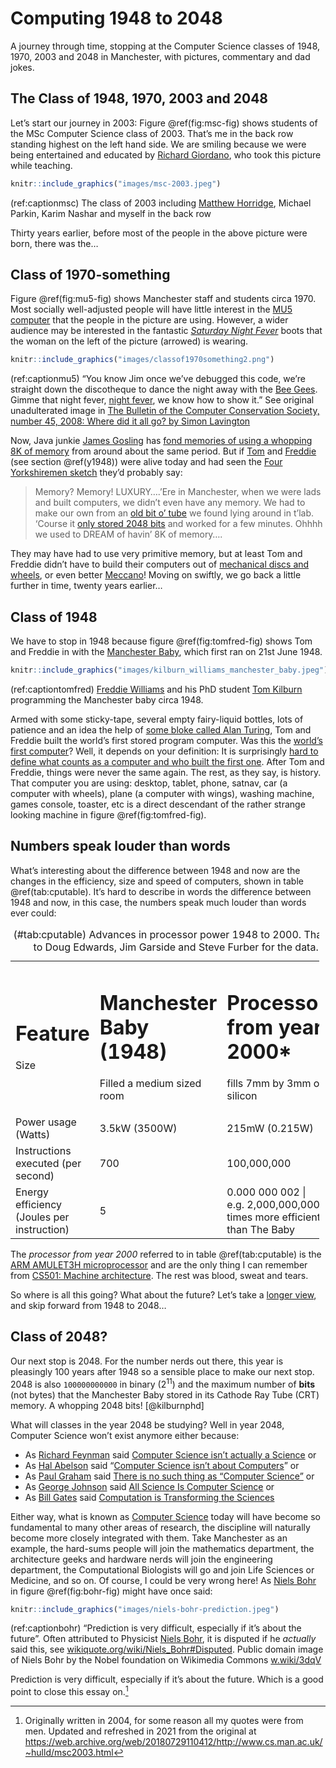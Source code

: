 # Computing 1948 to 2048 {#mastersofscience}

A journey through time, stopping at the Computer Science classes of 1948, 1970, 2003 and 2048 in Manchester, with pictures, commentary and dad jokes.

## The Class of 1948, 1970, 2003 and 2048 {#y2003}  

Let's start our journey in 2003: Figure \@ref(fig:msc-fig) shows students of the MSc Computer Science class of 2003. That's me in the back row standing highest on the left hand side. We are smiling because we were being entertained and educated by [Richard Giordano](https://www.southampton.ac.uk/healthsciences/about/staff/richard_giordano.page), who took this picture while teaching.

```r
knitr::include_graphics("images/msc-2003.jpeg")
```
(ref:captionmsc) The class of 2003 including [Matthew Horridge](https://web.stanford.edu/~horridge/), Michael Parkin, Karim Nashar and myself in the back row

Thirty years earlier, before most of the people in the above picture were born, there was the...

## Class of 1970-something {#y1970}

Figure \@ref(fig:mu5-fig) shows Manchester staff and students circa 1970. Most socially well-adjusted people will have little interest in the [MU5 computer](https://en.wikipedia.org/wiki/Manchester_computers#MU5) that the people in the picture are using. However, a wider audience may be interested in the fantastic *[Saturday Night Fever](https://en.wikipedia.org/wiki/Saturday_Night_Fever)* boots that the woman on the left of the picture (arrowed) is wearing.

```r
knitr::include_graphics("images/classof1970something2.png")
```
(ref:captionmu5) “You know Jim once we've debugged this code, we're straight down the discotheque to dance the night away with the [Bee Gees](https://en.wikipedia.org/wiki/Bee_Gees). Gimme that night fever, [night fever](https://en.wikipedia.org/wiki/Night_Fever), we know how to show it.” See original unadulterated image in [The Bulletin of the Computer Conservation Society, number 45, 2008: Where did it all go? by Simon Lavington](http://www.cs.man.ac.uk/CCS/res/res45.htm#g)

Now, Java junkie [James Gosling](https://en.wikipedia.org/wiki/James_Gosling) has [fond memories of using a whopping 8K of memory](http://web.archive.org/web/20041010131526/http://today.java.net/jag/page6.html#51) from around about the same period. But if [Tom](https://en.wikipedia.org/wiki/Tom_Kilburn) and [Freddie](https://en.wikipedia.org/wiki/Frederic_Calland_Williams) (see section \@ref(y1948)) were alive today and had seen the [Four Yorkshiremen sketch](https://en.wikipedia.org/wiki/Four_Yorkshiremen_sketch) they'd probably say:

> Memory? Memory! LUXURY....'Ere in Manchester, when we were lads and built computers, we didn't even
> have any memory. We had to make our own from an [old bit o' tube](https://en.wikipedia.org/wiki/Williams_tube) we found lying around in t'lab.
> 'Course it [only stored 2048 bits](http://curation.cs.manchester.ac.uk/computer50/www.computer50.org/mark1/ip-mm1.crt2048.html) and worked for a few minutes. Ohhhh we used to DREAM of havin' 8K of
> memory....

They may have had to use very primitive memory, but at least Tom and Freddie didn't have to build their computers out of [mechanical discs and wheels](https://www.sciencemuseum.org.uk/objects-and-stories/lovelace-turing-and-invention-computers), or even better [Meccano](https://en.wikipedia.org/wiki/Differential_analyser#Use_of_Meccano)! Moving on swiftly, we go back a little further in time, twenty years earlier...

## Class of 1948 {#y1948}
We have to stop in 1948 because figure \@ref(fig:tomfred-fig) shows Tom and Freddie in with the [Manchester Baby](https://en.wikipedia.org/wiki/Manchester_Baby), which first ran on 21st June 1948.

```r
knitr::include_graphics("images/kilburn_williams_manchester_baby.jpeg")
```
(ref:captiontomfred) [Freddie Williams](https://en.wikipedia.org/wiki/Frederic_Calland_Williams) and his PhD student [Tom Kilburn](https://en.wikipedia.org/wiki/Tom_Kilburn) programming the Manchester baby circa 1948.

Armed with some sticky-tape, several empty fairy-liquid bottles, lots of patience and an idea the help of [some bloke called Alan Turing](https://en.wikipedia.org/wiki/Alan_Turing), Tom and Freddie built the world's first stored program computer. Was this the [world's first computer](http://www.bbc.co.uk/manchester/content/articles/2005/11/07/baby_computer_40_interview_feature.shtml)? Well, it depends on your definition: It is surprisingly [hard to define what counts as a computer and who built the first one](https://web.archive.org/web/20040606201305/http://www.dai.ed.ac.uk/homes/cam/fcomp.shtml). After Tom and Freddie, things were never the same again. The rest, as they say, is history. That computer you are using: desktop, tablet, phone, satnav, car (a computer with wheels), plane (a computer with wings), washing machine, games console, toaster, etc is a direct descendant of the rather strange looking machine in figure \@ref(fig:tomfred-fig).

## Numbers speak louder than words {#louder}

What's interesting about the difference between 1948 and now are the changes in the efficiency, size and speed of computers, shown in table  \@ref(tab:cputable). It's hard to describe in words the difference between 1948 and now, in this case, the numbers speak much louder than words ever could:

:  (\#tab:cputable) Advances in processor power 1948 to 2000. Thanks to Doug Edwards, Jim Garside and Steve Furber for the data.

+--------------------------+------------------------------+-----------------------------+
| Feature                  | Manchester Baby (1948)       | Processor from year 2000*   |
+==========================+==============================+=============================+
| Size                     |  Filled a medium sized room  | fills 7mm by 3mm of silicon |
+--------------------------+------------------------------+-----------------------------+
| Power usage (Watts)      | 3.5kW (3500W)                | 215mW (0.215W)              |
+--------------------------+------------------------------+-----------------------------+
| Instructions executed    | 700                          | 100,000,000                 |
| (per second)             |                              |                             |
+--------------------------+------------------------------+-----------------------------+
| Energy efficiency        | 5                            | 0.000 000 002               |
| (Joules per instruction) |                              | e.g. 2,000,000,000 times more efficient than The Baby|
+--------------------------+------------------------------+-----------------------------+

The *processor from year 2000* referred to in table \@ref(tab:cputable) is the [ARM AMULET3H microprocessor](http://apt.cs.manchester.ac.uk/ftp/pub/apt/misc/Amu3Hv10.fm5.pdf) and are the only thing I can remember from [CS501: Machine architecture](https://web.archive.org/web/20210630214331/https://studentnet.cs.manchester.ac.uk/pgt/2004/CSSyllabus.pdf). The rest was blood, sweat and tears.

So where is all this going? What about the future? Let's take a [longer view](https://en.wikipedia.org/wiki/Long_Now_Foundation), and skip forward from 1948 to 2048...

## Class of 2048? {#y2048}
Our next stop is 2048. For the number nerds out there, this year is pleasingly 100 years after 1948 so a sensible place to make our next stop. 2048 is also `100000000000` in binary (2^11^) and the maximum number of **bits** (not bytes) that the Manchester Baby stored in its Cathode Ray Tube (CRT) memory. A whopping 2048 bits! [@kilburnphd]

What will classes in the year 2048 be studying? Well in year 2048, Computer Science won't exist anymore either because:

* As [Richard Feynman](https://en.wikipedia.org/wiki/Richard_Feynman) said [Computer Science isn't actually a Science](https://web.archive.org/web/20071112020412/http://www.cs.man.ac.uk/~hulld/q2007-07-09.html) or
* As [Hal Abelson](https://en.wikipedia.org/wiki/Hal_Abelson) said “[Computer Science isn't about Computers](http://groups.csail.mit.edu/mac/classes/6.001/abelson-sussman-lectures/)” or
* As [Paul Graham](https://en.wikipedia.org/wiki/Paul_Graham_(programmer)) said [There is no such thing as “Computer Science”](http://www.paulgraham.com/hp.html) or
* As [George Johnson](https://en.wikipedia.org/wiki/George_Johnson_%28writer%29) said [All Science Is Computer Science](https://www.nytimes.com/2001/03/25/weekinreview/the-world-in-silica-fertilization-all-science-is-computer-science.html) or
* As [Bill Gates](https://en.wikipedia.org/wiki/Bill_Gates) said [Computation is Transforming the Sciences](https://web.archive.org/web/20080221053710/https://www.microsoft.com/presspass/exec/billg/speeches/2005/11-15SuperComputing05.aspx)

Either way, what is known as [Computer Science](https://en.wikipedia.org/wiki/Computer_science) today will have become so fundamental to many other areas of research, the discipline will naturally become more closely integrated with them. Take Manchester as an example, the hard-sums people will join the mathematics department, the architecture geeks and hardware nerds will join the engineering department, the Computational Biologists will go and join Life Sciences or Medicine, and so on. Of course, I could be very wrong here! As [Niels Bohr](https://en.wikipedia.org/wiki/Niels_Bohr) in figure \@ref(fig:bohr-fig) might have once said:

```r
knitr::include_graphics("images/niels-bohr-prediction.jpeg")
```
(ref:captionbohr) “Prediction is very difficult, especially if it's about the future”. Often attributed to Physicist [Niels Bohr](https://en.wikipedia.org/wiki/Niels_Bohr), it is disputed if he *actually* said this, see [wikiquote.org/wiki/Niels_Bohr#Disputed](https://en.wikiquote.org/wiki/Niels_Bohr#Disputed). Public domain image of Niels Bohr by the Nobel foundation on Wikimedia Commons [w.wiki/3dqV](https://w.wiki/3dqV)

Prediction is very difficult, especially if it's about the future. Which is a good point to close this essay on.^[Originally written in 2004, for some reason all my quotes were from men. Updated and refreshed in 2021 from the original at [https://web.archive.org/web/20180729110412/http://www.cs.man.ac.uk/~hulld/msc2003.html](https://web.archive.org/web/20180729110412/http://www.cs.man.ac.uk/~hulld/msc2003.html)]
